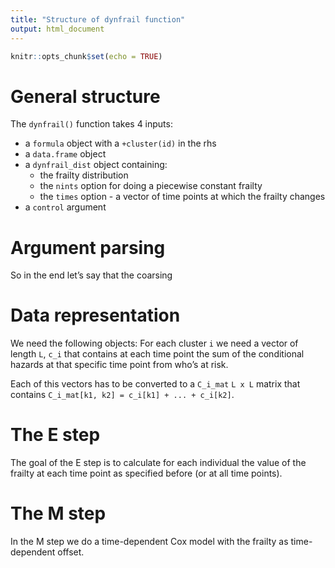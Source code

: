 ```yaml
---
title: "Structure of dynfrail function"
output: html_document
---
```


```r
knitr::opts_chunk$set(echo = TRUE)
```

# General structure
The `dynfrail()` function takes 4 inputs:

- a `formula` object with a `+cluster(id)` in the rhs
- a `data.frame` object 
- a `dynfrail_dist` object containing:
    - the frailty distribution
    - the `nints` option for doing a piecewise constant frailty
    - the `times` option - a vector of time points at which the frailty changes
- a `control` argument

# Argument parsing
So in the end let's say that the coarsing 

# Data representation
We need the following objects:
For each cluster `i` we need a vector of length `L`, `c_i` that contains at each time point the sum of the conditional hazards at that specific time point from who's at risk.

Each of this vectors has to be converted to a `C_i_mat` `L x L` matrix that contains
`C_i_mat[k1, k2] = c_i[k1] + ... + c_i[k2]`.

# The E step
The goal of the E step is to calculate for each individual the value of the frailty at each time point as specified before (or at all time points). 

# The M step
In the M step we do a time-dependent Cox model with the frailty as time-dependent offset. 
